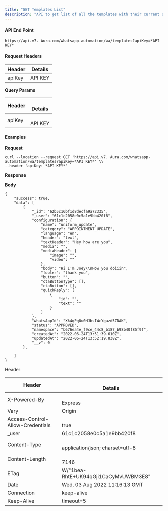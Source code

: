 ```yaml
---
title: "GET Templates List"
description: "API to get list of all the templates with their current status"
---
```


#### **API End Point**

```
https://api.v7. Aura.com/whatsapp-automation/wa/templates?apiKey=*API KEY*
```

#### **Request Headers**

| **Header** | **Details** |
| ---------- | ----------- |
| apiKey     | API KEY     |

**Query Params**

| **Header** | <br />**Details** |
| ---------- | ----------------- |
| apiKey     | <br />API KEY     |

#### **Examples**

**Request**

```
curl --location --request GET 'https://api.v7. Aura.com/whatsapp-automation/wa/templates?apiKey=*API KEY*' \\
--header 'apiKey: *API KEY*'
```

**Response**

**Body**

```
{
    "success": true,
    "data": [
        {
            "_id": "62b5c16bf1d8decfa9a72335",
            "_user": "61c1c2058e0c5a1e9bb420f8",
            "configuration": {
                "name": "uniform_update",
                "category": "APPOINTMENT_UPDATE",
                "language": "en",
                "header": "text",
                "textHeader": "Hey how are you",
                "media": "",
                "mediaHeader": {
                    "image": "",
                    "video": ""
                },
                "body": "Hi I'm Joey\\nHow you doiiin",
                "footer": "thank you",
                "button": "",
                "ctaButtonType": [],
                "ctaButton": [],
                "quickReply": [
                    {
                        "id": "",
                        "text": ""
                    }
                ]
            },
            "whatsAppId": "Xk4qPq8u0HJbsIWcYgazd5ZDAK",
            "status": "APPROVED",
            "namespace": "b676ea4e_f9ce_44c8_b187_b98b40f85f9f",
            "createdAt": "2022-06-24T13:51:39.610Z",
            "updatedAt": "2022-06-24T13:52:19.838Z",
            "__v": 0
        },
       
    ]
}
```

Header

| **Header**                       | <br />**Details**                     |
| -------------------------------- | ------------------------------------- |
| X-Powered-By                     | <br />Express                         |
| Vary                             | Origin                                |
| Access-Control-Allow-Credentials | <br />true                            |
| \_user                           | 61c1c2058e0c5a1e9bb420f8              |
| Content-Type                     | <br />application/json; charset=utf-8 |
| Content-Length                   | <br />7146                            |
| ETag                             | W/"1bea-RhtE\+UK94qGji1CaCyMvUWBM3E8" |
| Date                             | Wed, 03 Aug 2022 11:16:13 GMT         |
| Connection                       | keep-alive                            |
| Keep-Alive                       | timeout=5                             |